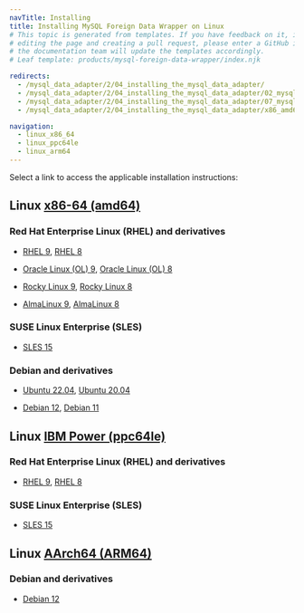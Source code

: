 ```yaml
---
navTitle: Installing
title: Installing MySQL Foreign Data Wrapper on Linux
# This topic is generated from templates. If you have feedback on it, instead of
# editing the page and creating a pull request, please enter a GitHub issue and
# the documentation team will update the templates accordingly.
# Leaf template: products/mysql-foreign-data-wrapper/index.njk

redirects:
  - /mysql_data_adapter/2/04_installing_the_mysql_data_adapter/
  - /mysql_data_adapter/2/04_installing_the_mysql_data_adapter/02_mysql_other_linux8_x86/
  - /mysql_data_adapter/2/04_installing_the_mysql_data_adapter/07_mysql_sles12_x86/
  - /mysql_data_adapter/2/04_installing_the_mysql_data_adapter/x86_amd64/09b_mysql_deb10_x86/

navigation:
  - linux_x86_64
  - linux_ppc64le
  - linux_arm64
---
```


Select a link to access the applicable installation instructions:

## Linux [x86-64 (amd64)](linux_x86_64)

### Red Hat Enterprise Linux (RHEL) and derivatives

- [RHEL 9](linux_x86_64/mysql_rhel_9), [RHEL 8](linux_x86_64/mysql_rhel_8)

- [Oracle Linux (OL) 9](linux_x86_64/mysql_rhel_9), [Oracle Linux (OL) 8](linux_x86_64/mysql_rhel_8)

- [Rocky Linux 9](linux_x86_64/mysql_other_linux_9), [Rocky Linux 8](linux_x86_64/mysql_other_linux_8)

- [AlmaLinux 9](linux_x86_64/mysql_other_linux_9), [AlmaLinux 8](linux_x86_64/mysql_other_linux_8)

### SUSE Linux Enterprise (SLES)

- [SLES 15](linux_x86_64/mysql_sles_15)

### Debian and derivatives

- [Ubuntu 22.04](linux_x86_64/mysql_ubuntu_22), [Ubuntu 20.04](linux_x86_64/mysql_ubuntu_20)

- [Debian 12](linux_x86_64/mysql_debian_12), [Debian 11](linux_x86_64/mysql_debian_11)

## Linux [IBM Power (ppc64le)](linux_ppc64le)

### Red Hat Enterprise Linux (RHEL) and derivatives

- [RHEL 9](linux_ppc64le/mysql_rhel_9), [RHEL 8](linux_ppc64le/mysql_rhel_8)

### SUSE Linux Enterprise (SLES)

- [SLES 15](linux_ppc64le/mysql_sles_15)

## Linux [AArch64 (ARM64)](linux_arm64)

### Debian and derivatives

- [Debian 12](linux_arm64/mysql_debian_12)
